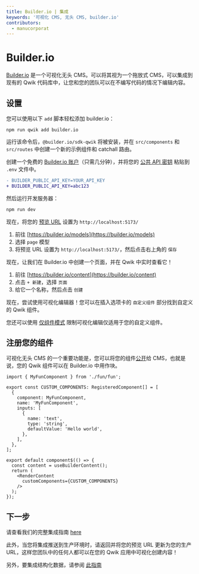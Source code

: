 ```yaml
---
title: Builder.io | 集成
keywords: '可视化 CMS, 无头 CMS, builder.io'
contributors:
  - manucorporat
---
```


# Builder.io

[Builder.io](https://builder.io/) 是一个可视化无头 CMS。可以将其视为一个拖放式 CMS，可以集成到现有的 Qwik 代码库中，让您和您的团队可以在不编写代码的情况下编辑内容。

## 设置

您可以使用以下 `add` 脚本轻松添加 builder.io：

```shell
npm run qwik add builder.io
```

运行该命令后，`@builder.io/sdk-qwik` 将被安装，并在 `src/components` 和 `src/routes` 中创建一个新的示例组件和 catchall 路由。

创建一个免费的 [Builder.io 账户](https://builder.io/signup)（只需几分钟），并将您的 [公共 API 密钥](https://www.builder.io/c/docs/using-your-api-key) 粘贴到 `.env` 文件中。

```diff
- BUILDER_PUBLIC_API_KEY=YOUR_API_KEY
+ BUILDER_PUBLIC_API_KEY=abc123
```

然后运行开发服务器：

```bash
npm run dev
```

现在，将您的 [预览 URL](https://www.builder.io/c/docs/guides/preview-url) 设置为 `http://localhost:5173/`

1. 前往 [https://builder.io/models](https://builder.io/models)
2. 选择 `page` 模型
3. 将预览 URL 设置为 `http://localhost:5173/`，然后点击右上角的 `保存`

现在，让我们在 Builder.io 中创建一个页面，并在 Qwik 中实时查看它！

1. 前往 [https://builder.io/content](https://builder.io/content)
2. 点击 `+ 新建`，选择 `页面`
3. 给它一个名称，然后点击 `创建`

现在，尝试使用可视化编辑器！您可以在插入选项卡的 `自定义组件` 部分找到自定义的 Qwik 组件。


您还可以使用 [仅组件模式](https://www.builder.io/c/docs/guides/components-only-mode) 限制可视化编辑仅适用于您的自定义组件。

## 注册您的组件

可视化无头 CMS 的一个重要功能是，您可以将您的组件[公开](https://www.builder.io/c/docs/custom-components-setup)给 CMS，也就是说，您的 Qwik 组件可以在 Builder.io 中用作块。

```tsx
import { MyFunComponent } from './fun/fun';

export const CUSTOM_COMPONENTS: RegisteredComponent[] = [
  {
    component: MyFunComponent,
    name: 'MyFunComponent',
    inputs: [
      {
        name: 'text',
        type: 'string',
        defaultValue: 'Hello world',
      },
    ],
  },
];

export default component$(() => {
  const content = useBuilderContent();
  return (
    <RenderContent
      customComponents={CUSTOM_COMPONENTS}
    />
  );
});
```

## 下一步

请查看我们的完整集成指南 [here](https://www.builder.io/c/docs/developers)

此外，当您将集成推送到生产环境时，请返回并将您的预览 URL 更新为您的生产 URL，这样您团队中的任何人都可以在您的 Qwik 应用中可视化创建内容！

另外，要集成结构化数据，请参阅 [此指南](https://www.builder.io/c/docs/integrate-cms-data)

